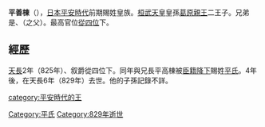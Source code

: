 {{unreferenced|time=2015-07-05T23:44:17+00:00}}
'''平善棟'''（{{bd|？||829年|7月26日}}），[[日本|日本]][[平安時代|平安時代]]前期賜姓皇族。[[桓武天皇|桓武天皇]]皇孫[[葛原親王|葛原親王]]二王子。兄弟是{{link-ja|平高棟|平高棟}}、{{link-ja|高見王|高見王}}（{{link-ja|平高望|平高望}}之父）。最高官位[[從四位|從四位]]下。

==經歷==
[[天長|天長]]2年（825年）、叙爵從四位下。同年與兄長平高棟被[[臣籍降下|臣籍降下]]賜姓[[平氏|平氏]]。4年後，在天長6年（829年）去世。他的子孫記錄不詳。

[[category:平安時代的王|category:平安時代的王]]
[[Category:平氏|Category:平氏]]
[[Category:829年逝世|Category:829年逝世]]